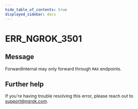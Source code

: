 ```yaml
---
hide_table_of_contents: true
displayed_sidebar: docs
---
```



# ERR_NGROK_3501

## Message

ForwardInternal may only forward through `MAX` endpoints.

<ErrorDetails error="err_ngrok_3501" />

## Further help

If you're having trouble resolving this error, please reach out to [support@ngrok.com](mailto:support@ngrok.com?subject=Help%20with%20ERR_NGROK_3501).
